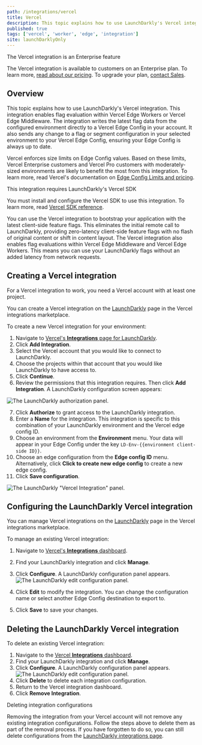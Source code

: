 ```yaml
---
path: /integrations/vercel
title: Vercel
description: This topic explains how to use LaunchDarkly's Vercel integration.
published: true
tags: ['vercel', 'worker', 'edge', 'integration']
site: launchDarklyOnly
---
```


<Callout intent="primary">
  <CalloutTitle>The Vercel integration is an Enterprise feature</CalloutTitle>
  <CalloutDescription>

The Vercel integration is available to customers on an Enterprise plan. To learn more, [read about our pricing](https://launchdarkly.com/pricing/). To upgrade your plan, [contact Sales](https://launchdarkly.com/contact-sales/).

  </CalloutDescription>
</Callout>

## Overview

This topic explains how to use LaunchDarkly's Vercel integration. This integration enables flag evaluation within Vercel Edge Workers or Vercel Edge Middleware. The integration writes the latest flag data from the configured environment directly to a Vercel Edge Config in your account. It also sends any change to a flag or segment configuration in your selected environment to your Vercel Edge Config, ensuring your Edge Config is always up to date.

Vercel enforces size limits on Edge Config values. Based on these limits, Vercel Enterprise customers and Vercel Pro customers with moderately-sized environments are likely to benefit the most from this integration. To learn more, read Vercel's documentation on [Edge Config Limits and pricing](https://vercel.com/docs/storage/edge-config/edge-config-limits#limits).

<Callout intent="info">
  <CalloutTitle>This integration requires LaunchDarkly's Vercel SDK</CalloutTitle>
  <CalloutDescription>

You must install and configure the Vercel SDK to use this integration. To learn more, read [Vercel SDK reference](/sdk/edge/vercel).

  </CalloutDescription>
</Callout>

You can use the Vercel integration to bootstrap your application with the latest client-side feature flags. This eliminates the initial remote call to LaunchDarkly, providing zero-latency client-side feature flags with no flash of original content or shift in content layout. The Vercel integration also enables flag evaluations within Vercel Edge Middleware and Vercel Edge Workers. This means you can use your LaunchDarkly flags without an added latency from network requests.

## Creating a Vercel integration

For a Vercel integration to work, you need a Vercel account with at least one project.

You can create a Vercel integration on the [LaunchDarkly](https://vercel.com/integrations/launchdarkly) page in the Vercel integrations marketplace.

To create a new Vercel integration for your environment:

1. Navigate to [Vercel's **Integrations** page for LaunchDarkly](https://vercel.com/integrations/launchdarkly).
2. Click **Add Integration**.
3. Select the Vercel account that you would like to connect to LaunchDarkly.
4. Choose the projects within that account that you would like LaunchDarkly to have access to.
5. Click **Continue**.
6. Review the permissions that this integration requires. Then click **Add Integration**. A LaunchDarkly configuration screen appears:

  ![The LaunchDarkly authorization panel.](vercel-auth-panel.png)

7. Click **Authorize** to grant access to the LaunchDarkly integration.
8. Enter a **Name** for the integration. This integration is specific to this combination of your LaunchDarkly environment and the Vercel edge config ID.
9. Choose an environment from the **Environment** menu. Your data will appear in your Edge Config under the key `LD-Env-{{environment client-side ID}}`.
10. Choose an edge configuration from the **Edge config ID** menu. Alternatively, click **Click to create new edge config** to create a new edge config.
11. Click **Save configuration**.

![The LaunchDarkly "Vercel Integration" panel.](vercel-create-integration.png)

## Configuring the LaunchDarkly Vercel integration

You can manage Vercel integrations on the [LaunchDarkly](https://vercel.com/integrations/launchdarkly) page in the Vercel integrations marketplace.

To manage an existing Vercel integration:

1. Navigate to [Vercel's **Integrations** dashboard](https://vercel.com/dashboard/integrations).
2. Find your LaunchDarkly integration and click **Manage**.
3. Click **Configure**. A LaunchDarkly configuration panel appears.
   ![The LaunchDarkly edit configuration panel.](vercel-edit-configuration.png)

4. Click **Edit** to modify the integration. You can change the configuration name or select another Edge Config destination to export to.
5. Click **Save** to save your changes.

## Deleting the LaunchDarkly Vercel integration

To delete an existing Vercel integration:

1. Navigate to the [Vercel **Integrations** dashboard](https://vercel.com/dashboard/integrations).
2. Find your LaunchDarkly integration and click **Manage**.
3. Click **Configure**. A LaunchDarkly configuration panel appears.
   ![The LaunchDarkly edit configuration panel.](vercel-edit-configuration.png)
4. Click **Delete** to delete each integration configuration.
5. Return to the Vercel integration dashboard.
6. Click **Remove Integration**.

<Callout intent="info">
  <CalloutTitle>Deleting integration configurations</CalloutTitle>
  <CalloutDescription>

Removing the integration from your Vercel account will not remove any existing integration configurations. Follow the steps above to delete them as part of the removal process. If you have forgotten to do so, you can still delete configurations from the [LaunchDarkly integrations page](https://app.launchdarkly.com/default/integrations?q=vercel).

  </CalloutDescription>
</Callout>
